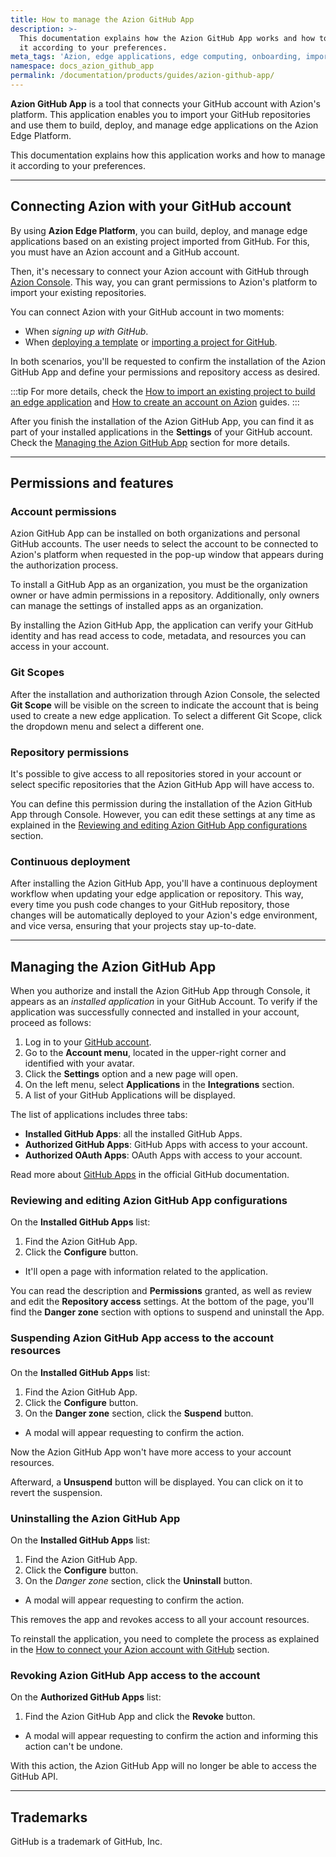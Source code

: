 ```yaml
---
title: How to manage the Azion GitHub App
description: >-
  This documentation explains how the Azion GitHub App works and how to manage
  it according to your preferences.
meta_tags: 'Azion, edge applications, edge computing, onboarding, import from GitHub'
namespace: docs_azion_github_app
permalink: /documentation/products/guides/azion-github-app/
---
```


**Azion GitHub App** is a tool that connects your GitHub account with Azion's platform. This application enables you to import your GitHub repositories and use them to build, deploy, and manage edge applications on the Azion Edge Platform.

This documentation explains how this application works and how to manage it according to your preferences.

---

## Connecting Azion with your GitHub account

By using **Azion Edge Platform**, you can build, deploy, and manage edge applications based on an existing project imported from GitHub. For this, you must have an Azion account and a GitHub account.

Then, it's necessary to connect your Azion account with GitHub through [Azion Console](https://console.azion.com). This way, you can grant permissions to Azion's platform to import your existing repositories.

You can connect Azion with your GitHub account in two moments:

- When *signing up with GitHub*.
- When [deploying a template](/en/documentation/products/marketplace/templates/) or [importing a project for GitHub](/en/documentation/products/guides/import-an-existing-project-from-github/).

In both scenarios, you'll be requested to confirm the installation of the Azion GitHub App and define your permissions and repository access as desired.

:::tip
For more details, check the [How to import an existing project to build an edge application](/en/documentation/products/guides/import-an-existing-project-from-github/) and [How to create an account on Azion](/en/documentation/products/accounts/creating-account/) guides.
:::

After you finish the installation of the Azion GitHub App, you can find it as part of your installed applications in the **Settings** of your GitHub account. Check the [Managing the Azion GitHub App](#managing-the-azion-github-app) section for more details.

---

## Permissions and features

### Account permissions

Azion GitHub App can be installed on both organizations and personal GitHub accounts. The user needs to select the account to be connected to Azion's platform when requested in the pop-up window that appears during the authorization process.

To install a GitHub App as an organization, you must be the organization owner or have admin permissions in a repository. Additionally, only owners can manage the settings of installed apps as an organization.

By installing the Azion GitHub App, the application can verify your GitHub identity and has read access to code, metadata, and resources you can access in your account.

### Git Scopes

After the installation and authorization through Azion Console, the selected **Git Scope** will be visible on the screen to indicate the account that is being used to create a new edge application. To select a different Git Scope, click the dropdown menu and select a different one.

### Repository permissions

It's possible to give access to all repositories stored in your account or select specific repositories that the Azion GitHub App will have access to.

You can define this permission during the installation of the Azion GitHub App through Console. However, you can edit these settings at any time as explained in the [Reviewing and editing Azion GitHub App configurations](#reviewing-and-editing-azion-github-app-configurations) section. 

### Continuous deployment

After installing the Azion GitHub App, you'll have a continuous deployment workflow when updating your edge application or repository. This way, every time you push code changes to your GitHub repository, those changes will be automatically deployed to your Azion's edge environment, and vice versa, ensuring that your projects stay up-to-date.

---

## Managing the Azion GitHub App

When you authorize and install the Azion GitHub App through Console, it appears as an *installed application* in your GitHub Account. To verify if the application was successfully connected and installed in your account, proceed as follows:

1. Log in to your [GitHub account](https://github.com/login).
2. Go to the **Account menu**, located in the upper-right corner and identified with your avatar.
3. Click the **Settings** option and a new page will open.
4. On the left menu, select **Applications** in the **Integrations** section.
5. A list of your GitHub Applications will be displayed.

The list of applications includes three tabs:

- **Installed GitHub Apps**: all the installed GitHub Apps.
- **Authorized GitHub Apps**: GitHub Apps with access to your account.
- **Authorized OAuth Apps**: OAuth Apps with access to your account.

Read more about [GitHub Apps](https://docs.github.com/en/apps) in the official GitHub documentation.

### Reviewing and editing Azion GitHub App configurations 

On the **Installed GitHub Apps** list:

1. Find the Azion GitHub App.
2. Click the **Configure** button.
- It'll open a page with information related to the application.

You can read the description and **Permissions** granted, as well as review and edit the **Repository access** settings. At the bottom of the page, you'll find the **Danger zone** section with options to suspend and uninstall the App. 

### Suspending Azion GitHub App access to the account resources

On the **Installed GitHub Apps** list:

1. Find the Azion GitHub App.
2. Click the **Configure** button.
3. On the **Danger zone** section, click the **Suspend** button.
- A modal will appear requesting to confirm the action. 

Now the Azion GitHub App won't have more access to your account resources.

Afterward, a **Unsuspend** button will be displayed. You can click on it to revert the suspension.

### Uninstalling the Azion GitHub App

On the **Installed GitHub Apps** list:

1. Find the Azion GitHub App.
2. Click the **Configure** button.
3. On the *Danger zone* section, click the **Uninstall** button.
- A modal will appear requesting to confirm the action.

This removes the app and revokes access to all your account resources. 

To reinstall the application, you need to complete the process as explained in the [How to connect your Azion account with GitHub](#connecting-azion-with-your-github-account) section.

### Revoking Azion GitHub App access to the account

On the **Authorized GitHub Apps** list:

1. Find the Azion GitHub App and click the **Revoke** button.
- A modal will appear requesting to confirm the action and informing this action can't be undone.

With this action, the Azion GitHub App will no longer be able to access the GitHub API.

---

## Trademarks

GitHub is a trademark of GitHub, Inc.


